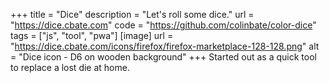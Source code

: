 +++
title = "Dice"
description = "Let's roll some dice."
url = "https://dice.cbate.com"
code = "https://github.com/colinbate/color-dice"
tags = ["js", "tool", "pwa"]
[image]
url = "https://dice.cbate.com/icons/firefox/firefox-marketplace-128-128.png"
alt = "Dice icon - D6 on wooden background"
+++
Started out as a quick tool to replace a lost die at home.